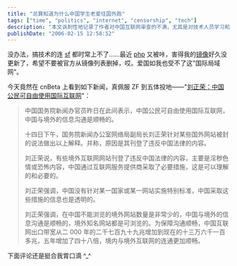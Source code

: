 ```yaml
---
title: "总算知道为什么中国学生老爱往国外跑"
tags: ["time", "politics", "internet", "censorship", "tech"]
description: "本文讽刺性地记录了作者对中国互联网审查的不满，尤其是对技术人员学习和工作的影响。文章提到 SourceForge 和 PHP 官网等技术资源经常无法访问，表示即使是爱国的人也难以接受这种“国际局域网“的隔离状态。同时引用了当时国务院新闻办官员刘正荣声称“中国公民可自由使用国际互联网“的言论，暗示官方说法与现实存在明显脱节，间接解释了为何许多中国学生选择出国留学和工作。"
publishDate: "2006-02-15 12:58:52"
---
```


没办法，搞技术的连 [sf](http://sourceforge.net) 都时常上不了……最近 [php](http://www.php.net/) 又被咔，害得我的[镜像](http://cn.php.net/)好久没更新了，希望不要被官方从镜像列表删掉，哎。爱国如我也受不了这"国际局域网"。

今天竟然在 cnBeta 上看到如下新闻，真佩服 ZF 到五体投地——"[刘正荣：中国公民可自由使用国际互联网](http://www.cnbeta.com/modules.php?name=News&file=article&sid=10205)"：

> 中国国务院新闻办官员昨日在此间表示，中国公民可自由使用国际互联网，中国与境外的信息沟通是顺畅的。
>
> 十四日下午，国务院新闻办公室网络局副局长刘正荣针对某些国外网站被封的说法做出以上解释。并称，原因是其刊登了违反中国法律的内容。
>
> 刘正荣说，有些境外互联网网站刊登了违反中国法律的内容，主要是淫秽色情或恐怖内容，中国通过互联网服务提供商采取了必要措施，这是可以理解的和必要的。
>
> 刘正荣强调，中国没有针对某一国家或某一网站实施特别标准，中国采取这些措施的信息也是透明的。
>
> 刘正荣强调，在中国不能浏览的境外网站数量是非常少的，中国与境外的信息沟通是顺畅的，境外知名网站都是可浏览的。为保障沟通顺畅，中国互联网出口带宽从二 000 年的二千七百九十九兆增加到现在的十三万六千一百多兆，五年增加了四十八倍，境内与境外互联网的连通更加顺畅。

下面评论还是挺合我胃口滴 ^_^
